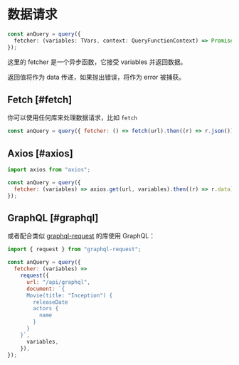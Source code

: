 # 数据请求

```ts
const anQuery = query({
  fetcher: (variables: TVars, context: QueryFunctionContext) => Promise<TData>,
});
```

这里的 fetcher 是一个异步函数，它接受 variables 并返回数据。

返回值将作为 data 传递，如果抛出错误，将作为 error 被捕获。

## Fetch [#fetch]

你可以使用任何库来处理数据请求，比如 `fetch`

```js
const anQuery = query({ fetcher: () => fetch(url).then((r) => r.json()) });
```

## Axios [#axios]

```js
import axios from "axios";

const anQuery = query({
  fetcher: (variables) => axios.get(url, variables).then((r) => r.data),
});
```

## GraphQL [#graphql]

或者配合类似 [graphql-request](https://github.com/prisma-labs/graphql-request) 的库使用 GraphQL：

```js
import { request } from "graphql-request";

const anQuery = query({
  fetcher: (variables) =>
    request({
      url: "/api/graphql",
      document: `{
      Movie(title: "Inception") {
        releaseDate
        actors {
          name
        }
      }
    }`,
      variables,
    }),
});
```
